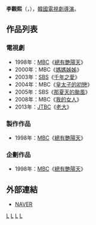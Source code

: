 {{藝人
| 姓名     = 李觀熙
| 類型     = 導演
| 圖片     = 
| 圖片尺寸 = 
| 圖片簡介 = 
| 原名     = 
| 外文名   = 이관희
| 外文     = ko
| 羅馬拼音 = Lee Kwan Hee
| 英文名   = 
| 綽號     = 
| 其他藝名 = 
| 國籍     = {{ROK}}
| 民族     = 
| 籍貫     = 
| 出生日期 = {{Birth date and age|1956|1|16}}
| 出生地點 = {{ROK}}
| 職業     = [[導演|導演]]
| 語言     = [[韓語|韓語]]
| 教育程度 = [[延世大學|延世大學]]新聞系學士
| 出身地   = 
| 出道作   = 
| 出道日期 = 1980年
| 代表作   = 
| 活躍年代 = 
| 經紀公司 = 李觀熙製作公司 (LKH Production)
}}

'''李觀熙'''（{{lang-ko|'''이관희'''}}，{{bd|1956年|1月16日}}），[[韓國|韓國]][[電視劇|電視劇]][[導演|導演]]。

== 作品列表 ==
=== 電視劇 ===
*1998年：[[文化廣播_(韓國)|MBC]]《[[總有艷陽天|總有艷陽天]]》
*2000年：MBC《[[媽媽姊姊|媽媽姊姊]]》
*2003年：[[SBS_(韓國)|SBS]]《[[千年之愛|千年之愛]]》
*2004年：MBC《[[皇太子的初戀|皇太子的初戀]]》
*2005年：SBS《[[那夏天的颱風|那夏天的颱風]]》
*2008年：MBC《[[我的女人|我的女人]]》
*2013年：[[JTBC|JTBC]]《[[老大_(電視劇)|老大]]》
===製作作品 ===
*1998年：[[文化廣播_(韓國)|MBC]]《[[總有艷陽天|總有艷陽天]]》
===企劃作品 ===
*1998年：[[文化廣播_(韓國)|MBC]]《[[總有艷陽天|總有艷陽天]]》

== 外部連結 ==
*[http://people.search.naver.com/search.naver?where=nexearch&sm=tab_ppn&query=%EC%9D%B4%EA%B4%80%ED%9D%AC&os=104624&ie=utf8&key=PeopleService NAVER] {{Wayback|url=http://people.search.naver.com/search.naver?where=nexearch&sm=tab_ppn&query=%EC%9D%B4%EA%B4%80%ED%9D%AC&os=104624&ie=utf8&key=PeopleService |date=20170305003202 }}{{ko}}


[[Category:韓國導演|L]]
[[Category:韓國電視劇導演|L]]
[[Category:延世大學校友|L]]
[[Category:李姓|L]]
